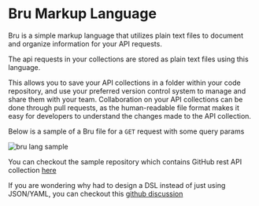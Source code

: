 # Bru Markup Language

Bru is a simple markup language that utilizes plain text files to document and organize information for your API requests.

The api requests in your collections are stored as plain text files using this language.

This allows you to save your API collections in a folder within your code repository, and use your preferred version control system to manage and share them with your team. Collaboration on your API collections can be done through pull requests, as the human-readable file format makes it easy for developers to understand the changes made to the API collection.

Below is a sample of a Bru file for a `GET` request with some query params

![bru lang sample](../../../public/screenshots/github-collection.png)

You can checkout the sample repository which contains GitHub rest API collection [here](https://github.com/usebruno/github-rest-api-collection)

If you are wondering why had to design a DSL instead of just using JSON/YAML, you can checkout this [github discussion](https://github.com/usebruno/bruno/discussions/360)
